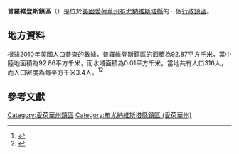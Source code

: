 {{noteTA
|G1=USState
|G2=地名
|G3=Unit
}}
{{Infobox settlement
|official_name            = 普羅維登斯鎮區
|native_name = Providence Township
|settlement_type          = [[行政鎮區|行政鎮區]]
|image_skyline            = 
|imagesize                = 
|image_map                = Map highlighting Providence Township, Buena Vista County, Iowa.svg
|mapsize                  = 250px
|pushpin_map  =USA Iowa
|pushpin_label = 普羅維登斯鎮區
|pushpin_label_position   = top
|pushpin_map_caption      = 普羅維登斯鎮區在愛荷華州的位置
|subdivision_type         = [[世界政區索引|國家]]
|subdivision_type1        = [[美国州份|州份]]
|subdivision_type2        = [[愛荷華州行政区划|縣]]
|subdivision_name         = [[美国|美国]]
|subdivision_name1        = [[愛荷華州|愛荷華州]]
|subdivision_name2        = [[布尤納維斯塔縣_(愛荷華州)|布尤納維斯塔縣]]
|elevation_ft             = 1316
|elevation_m              = 401
|timezone                 = [[北美中部時區|北美中部時區]]
|area_total_km2           = 92.87
|area_land_km2            = 92.86
|area_water_km2           = 0.01
|area_total_sq_mi         = 
|area_land_sq_mi          = 
|area_water_sq_mi         = 
|population_as_of         = [[2010年美國人口普查|2010]]
|population_footnotes     = 
|population_total         = 316
|population_density_km2   = auto
|population_density_sq_mi = auto
|utc_offset               = -6
|coordinates              = {{coord|42|36|08|N|95|05|43|W|type:city_region:US-AL_source:GNS-enwiki|display=inline,title}}
| coor_pinpoint           = 
| coordinates_footnotes   = 
|timezone_DST             = CDT
|utc_offset_DST           = -5
|postal_code_type         = [[美國郵區編號|郵區編號]]
|postal_code              = 
|area_code                = {{link-en|电话区号319|Area code 319|319}}
|blank_name = [[地名信息系统|GNIS ID]]
|blank_info = 468579
}}
'''普羅維登斯鎮區'''（{{lang-en|Providence Township}}）是位於[[美國|美國]][[愛荷華州|愛荷華州]][[布尤納維斯塔縣_(愛荷華州)|布尤納維斯塔縣]]的一個[[行政鎮區|行政鎮區]]。

== 地方資料 ==
根據[[2010年美國人口普查|2010年美國人口普查]]的數據，普羅維登斯鎮區的面積為92.87平方千米，當中陸地面積為92.86平方千米，而水域面積為0.01平方千米。當地共有人口316人，而人口密度為每平方千米3.4人。<ref name="GR8">{{cite web|url=http://factfinder2.census.gov|publisher=[[美国人口调查局|美国人口调查局]]|accessdate=2011-05-14|title=American FactFinder|archive-date=2013-09-11|archive-url=https://web.archive.org/web/20130911234518/http://factfinder2.census.gov/|dead-url=no}}</ref><ref>{{cite web|url=https://www.citypopulation.de/en/usa/iowa/admin/|title=USA: Iowa (Counties and Townships) - City Population}}</ref>

== 參考文獻 ==
{{reflist}}

{{布尤納維斯塔縣 (愛荷華州)}}

{{DEFAULTSORT:Providence Township}}
[[Category:愛荷華州鎮區|Category:愛荷華州鎮區]]
[[Category:布尤納維斯塔縣鎮區_(愛荷華州)|Category:布尤納維斯塔縣鎮區 (愛荷華州)]]

{{Iowa-geo-stub}}